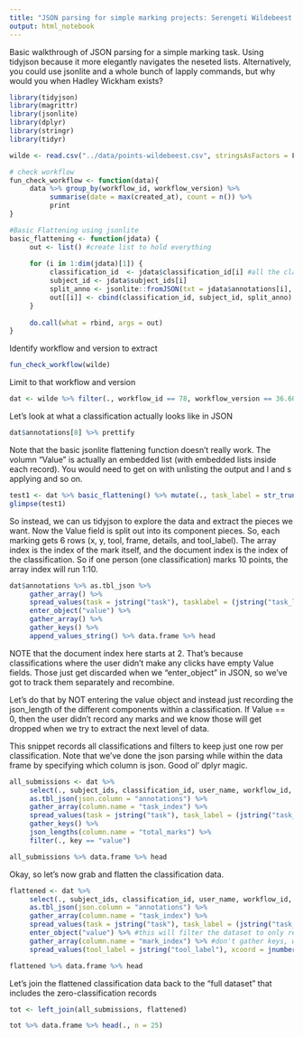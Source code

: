 ```yaml
---
title: "JSON parsing for simple marking projects: Serengeti Wildebeest Count"
output: html_notebook
---
```


Basic walkthrough of JSON parsing for a simple marking task. Using tidyjson because it more elegantly navigates the neseted lists. Alternatively, you could use jsonlite and a whole bunch of lapply commands, but why would you when Hadley Wickham exists?


```r
library(tidyjson)
library(magrittr)
library(jsonlite)
library(dplyr)
library(stringr)
library(tidyr)

wilde <- read.csv("../data/points-wildebeest.csv", stringsAsFactors = F) 

# check workflow
fun_check_workflow <- function(data){
     data %>% group_by(workflow_id, workflow_version) %>% 
          summarise(date = max(created_at), count = n()) %>% 
          print  
}

#Basic Flattening using jsonlite
basic_flattening <- function(jdata) {
     out <- list() #create list to hold everything
     
     for (i in 1:dim(jdata)[1]) {
          classification_id  <- jdata$classification_id[i] #all the classification data has this format
          subject_id <- jdata$subject_ids[i]
          split_anno <- jsonlite::fromJSON(txt = jdata$annotations[i], simplifyDataFrame = T) 
          out[[i]] <- cbind(classification_id, subject_id, split_anno)
     }
     
     do.call(what = rbind, args = out)   
}
```

Identify workflow and version to extract 
```r
fun_check_workflow(wilde)
```
Limit to that workflow and version
```r
dat <- wilde %>% filter(., workflow_id == 78, workflow_version == 36.60) 
```

Let's look at what a classification actually looks like in JSON
```r
dat$annotations[8] %>% prettify
```
  
    
Note that the basic jsonlite flattening function doesn't really work. The volumn "Value" is actually an embedded list (with embedded lists inside each record). You would need to get on with unlisting the output and l and s applying and so on.

```r
test1 <- dat %>% basic_flattening() %>% mutate(., task_label = str_trunc(task_label,width = 30))
glimpse(test1)
```

So instead, we can us tidyjson to explore the data and extract the pieces we want. Now the Value field is split out into its component pieces. So, each marking gets 6 rows (x, y, tool, frame, details, and tool_label). The array index is the index of the mark itself, and the document index is the index of the classification. So if one person (one classification) marks 10 points, the array index will run 1:10. 


```r

dat$annotations %>% as.tbl_json %>% 
     gather_array() %>%
     spread_values(task = jstring("task"), tasklabel = (jstring("task_label"))) %>%
     enter_object("value") %>%
     gather_array() %>%
     gather_keys() %>% 
     append_values_string() %>% data.frame %>% head 
```

NOTE that the document index here starts at 2. That's because classifications where the user didn't make any clicks have empty Value fields. Those just get discarded when we "enter_object" in JSON, so we've got to track them separately and recombine.

Let's do that by NOT entering the value object and instead just recording the json_length of the different components within a classification. If Value == 0, then the user didn't record any marks and we know those will get dropped when we try to extract the next level of data. 

This snippet records all classifications and filters to keep just one row per classification. Note that we've done the json parsing while within the data frame by specifying which column is json. Good ol' dplyr magic.

```r

all_submissions <- dat %>% 
     select(., subject_ids, classification_id, user_name, workflow_id, workflow_version, created_at, annotations) %>%
     as.tbl_json(json.column = "annotations") %>%
     gather_array(column.name = "task_index") %>%
     spread_values(task = jstring("task"), task_label = (jstring("task_label"))) %>%
     gather_keys() %>%
     json_lengths(column.name = "total_marks") %>% 
     filter(., key == "value") 

all_submissions %>% data.frame %>% head
```


  
Okay, so let's now grab and flatten the classification data.
```r
flattened <- dat %>% 
     select(., subject_ids, classification_id, user_name, workflow_id, workflow_version, created_at, annotations) %>%
     as.tbl_json(json.column = "annotations") %>%
     gather_array(column.name = "task_index") %>%
     spread_values(task = jstring("task"), task_label = (jstring("task_label"))) %>%
     enter_object("value") %>% #this will filter the dataset to only records where length(value) > 0
     gather_array(column.name = "mark_index") %>% #don't gather keys, whole point is that you are spreading out the damn keys.
     spread_values(tool_label = jstring("tool_label"), xcoord = jnumber("x"), ycoord = jnumber("y"), tool = jstring("tool"))

flattened %>% data.frame %>% head
```

Let's join the flattened classification data back to the "full dataset" that includes the zero-classification records

```r
tot <- left_join(all_submissions, flattened) 

tot %>% data.frame %>% head(., n = 25)
```
